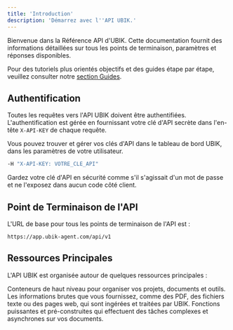 ```yaml
---
title: 'Introduction'
description: 'Démarrez avec l''API UBIK.'
---
```


Bienvenue dans la Référence API d'UBIK. Cette documentation fournit des informations détaillées sur tous les points de terminaison, paramètres et réponses disponibles.

Pour des tutoriels plus orientés objectifs et des guides étape par étape, veuillez consulter notre [section Guides](/fr/index).

## Authentification

Toutes les requêtes vers l'API UBIK doivent être authentifiées. L'authentification est gérée en fournissant votre clé d'API secrète dans l'en-tête `X-API-KEY` de chaque requête.

Vous pouvez trouver et gérer vos clés d'API dans le tableau de bord UBIK, dans les paramètres de votre utilisateur.

```bash cURL
-H "X-API-KEY: VOTRE_CLE_API"
```

<Tip>
  Gardez votre clé d'API en sécurité comme s'il s'agissait d'un mot de passe et ne l'exposez dans aucun code côté client.
</Tip>

## Point de Terminaison de l'API

L'URL de base pour tous les points de terminaison de l'API est :

```
https://app.ubik-agent.com/api/v1
```

## Ressources Principales

L'API UBIK est organisée autour de quelques ressources principales :

<CardGroup cols={3}>
  <Card
    title="Espaces de travail"
    icon="layout-dashboard"
    href="/fr/guides/managing-workspaces"
  >
    Conteneurs de haut niveau pour organiser vos projets, documents et outils.
  </Card>
  <Card
    title="Documents"
    icon="files"
    href="/fr/guides/managing-workspaces"
  >
    Les informations brutes que vous fournissez, comme des PDF, des fichiers texte ou des pages web, qui sont ingérées et traitées par UBIK.
  </Card>
  <Card title="Outils" icon="wrench" href="/fr/guides/executing-tools">
    Fonctions puissantes et pré-construites qui effectuent des tâches complexes et asynchrones sur vos documents.
  </Card>
</CardGroup>
